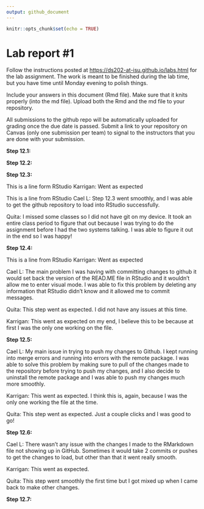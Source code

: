 ```yaml
---
output: github_document
---
```


<!-- README.md is generated from README.Rmd. Please edit the README.Rmd file -->

```r
knitr::opts_chunk$set(echo = TRUE)
```

# Lab report #1

Follow the instructions posted at <https://ds202-at-isu.github.io/labs.html> for the lab assignment. The work is meant to be finished during the lab time, but you have time until Monday evening to polish things.

Include your answers in this document (Rmd file). Make sure that it knits properly (into the md file). Upload both the Rmd and the md file to your repository.

All submissions to the github repo will be automatically uploaded for grading once the due date is passed. Submit a link to your repository on Canvas (only one submission per team) to signal to the instructors that you are done with your submission.

**Step 12.1:**

**Step 12.2:**

**Step 12.3:**

This is a line form RStudio Karrigan: Went as expected

This is a line from RStudio Cael L: Step 12.3 went smoothly, and I was able to get the github repository to load into RStudio successfully.

Quita: I missed some classes so I did not have git on my device. It took an entire class period to figure that out because I was trying to do the assignment before I had the two systems talking. I was able to figure it out in the end so I was happy!

**Step 12.4:**

This is a line from RStudio Karrigan: Went as expected

Cael L: The main problem I was having with committing changes to github it would set back the version of the READ.ME file in RStudio and it wouldn't allow me to enter visual mode. I was able to fix this problem by deleting any information that RStudio didn't know and it allowed me to commit messages.

Quita: This step went as expected. I did not have any issues at this time.

Karrigan: This went as expected on my end, I believe this to be because at first I was the only one working on the file.

**Step 12.5:**

Cael L: My main issue in trying to push my changes to Github. I kept running into merge errors and running into errors with the remote package. I was able to solve this problem by making sure to pull of the changes made to the repository before trying to push my changes, and I also decide to uninstall the remote package and I was able to push my changes much more smoothly.

Karrigan: This went as expected. I think this is, again, because I was the only one working the file at the time.

Quita: This step went as expected. Just a couple clicks and I was good to go!

**Step 12.6:**

Cael L: There wasn't any issue with the changes I made to the RMarkdown file not showing up in GitHub. Sometimes it would take 2 commits or pushes to get the changes to load, but other than that it went really smooth.

Karrigan: This went as expected.

Quita: This step went smoothly the first time but I got mixed up when I came back to make other changes.

**Step 12.7:**
